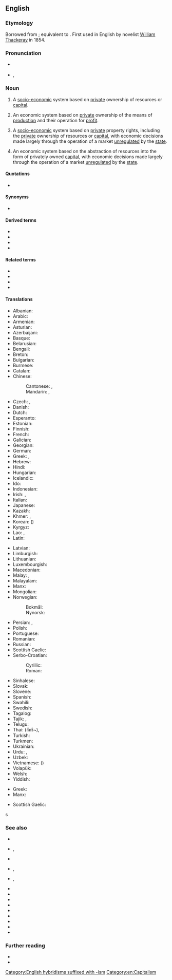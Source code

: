 ==English==

===Etymology===
Borrowed from {{bor|en|fr|capitalisme|t=the condition of one who is rich}}; equivalent to {{af|en|capital|-ism}}. First used in English by novelist [[w:William Thackeray|William Thackeray]] in 1854.

===Pronunciation===
* {{a|RP}} {{IPA|/ˈkapɪt(ə)lɪz(ə)m/|lang=en}}
* {{a|GA}} {{enPR|kăpʹĭ-tl-ĭz'm}}, {{IPA|/ˈkæpɪ̈tl̩ˌɪzm̩/|lang=en}}

===Noun===
{{en-noun|~}}

# {{lb|en|politics}} A [[socio-economic]] system based on [[private]] ownership of resources or [[capital]].
# {{lb|en|economics}} An economic system based on [[private]] ownership of the means of [[production]] and their operation for [[profit]].
# {{lb|en|politics|economic liberalism}} A [[socio-economic]] system based on [[private]] property rights, including the [[private]] ownership of resources or [[capital]], with economic decisions made largely through the operation of a market [[unregulated]] by the [[state]].
# {{lb|en|economics|economic liberalism}} An economic system based on the abstraction of resources into the form of privately owned [[capital]], with economic decisions made largely through the operation of a market [[unregulated]] by the [[state]].

====Quotations====
<!--unclear to what sense this first use (?) would belong. hardly surprising since there is no discernible difference between the first two senses-->
* {{quote-book|lang=en|title=[[w:The Newcomes|The Newcomes]]: memoirs of a most respectable family|volume=2|page=75|author=[[w:William Makepeace Thackeray|William Makepeace Thackeray]]|year=1855|passage=The Prince de Moncontour took his place with great gravity at the Paris board, whither Barnes made frequent flying visits. The sense of '''capitalism''' sobered and dignified Paul de Florac: at the age of five-and-forty he was actually giving up being a young man, and was not ill-pleased at having to enlarge his waistcoats, and to show a little gray in his mustache.}}

====Synonyms====
* {{l|en|free enterprise}}

====Derived terms====
* {{l|en|anarcho-capitalism}}
* {{l|en|crony capitalism}}
* {{l|en|late capitalism}}
* {{l|en|state capitalism}}

====Related terms====
* {{l|en|capital}}
* {{l|en|capitalist}}
* {{l|en|capitalistic}}
* {{l|en|capitalistically}}

====Translations====
{{trans-top|socio-economic system based on private property rights}}
* Albanian: {{t|sq|kapitalizm|m}}
* Arabic: {{t|ar|رَأْسْمَالِيَّة|f}}
* Armenian: {{t+|hy|կապիտալիզմ}}
* Asturian: {{t|ast|capitalismu|m}}
* Azerbaijani: {{t|az|kapitalizm}}
* Basque: {{t|eu|kapitalismo}}
* Belarusian: {{t|be|капіталі́зм|m}}
* Bengali: {{t|bn|পুঁজিবাদ}}
* Breton: {{t|br|kapitalouriezh|f}}
* Bulgarian: {{t|bg|капитали́зъм|m}}
* Burmese: {{t+|my|အရင်းရှင်ဝါဒ}}
* Catalan: {{t|ca|capitalisme}}
* Chinese:
*: Cantonese: {{t|yue|資本主義}}, {{t|yue|资本主义|tr=zi1 bun2 zyu2 ji3}}
*: Mandarin: {{t+|cmn|資本主義}}, {{t+|cmn|资本主义|tr=zīběnzhǔyì}}
* Czech: {{t+|cs|kapitalismus}}, {{t+|cs|kapitalizmus}}
* Danish: {{t|da|kapitalisme|c}}
* Dutch: {{t+|nl|kapitalisme|n}}
* Esperanto: {{t+|eo|kapitalismo}}
* Estonian: {{t|et|kapitalism}}
* Finnish: {{t+|fi|kapitalismi}}
* French: {{t+|fr|capitalisme|m}}
* Galician: {{t+|gl|capitalismo|m}}
* Georgian: {{t|ka|კაპიტალიზმი}}
* German: {{t+|de|Kapitalismus|m}}
* Greek: {{t+|el|κεφαλαιοκρατία|f}}, {{t+|el|καπιταλισμός|m}}
* Hebrew: {{t+|he|קָפִּיטָלִיזְם|m|tr=kapitalízm}}
* Hindi: {{t|hi|पूंजीवाद|m}}
* Hungarian: {{t+|hu|kapitalizmus}}
* Icelandic: {{t|is|auðvaldsskipulag}}
* Ido: {{t+|io|kapitalismo}}
* Indonesian: {{t+|id|kapitalisme}}
* Irish: {{t|ga|caipitleachas|m}}, {{t|ga|rachmasaíocht|f}}
* Italian: {{t+|it|capitalismo|m}}
* Japanese: {{t+|ja|資本主義|tr=しほんしゅぎ, shihonshugi}}
* Kazakh: {{t+|kk|капитализм}}
* Khmer: {{t|km|លទ្ធិមូលធននិយម}}, {{t+|km|មូលធននិយម}}
* Korean: {{t+|ko|자본주의}} ({{t+|ko|資本主義}})
* Kyrgyz: {{t|ky|капитализм}}
* Lao: {{t|lo|ລັດທິນາຍທຶນ}}, {{t|lo|ລັດທິນາຽທຶນ}}
* Latin: {{t|la|capitalismus|m}}
{{trans-mid}}
* Latvian: {{t|lv|kapitālisms|m}}
* Limburgish: {{t|li|kapitalisme|n}}
* Lithuanian: {{t|lt|kapitalizmas|m}}
* Luxembourgish: {{t|lb|Kapitalismus|m}}
* Macedonian: {{t|mk|капитали́зам|m}}
* Malay: {{t|ms|faham kapitalis}}, {{t|ms|kapitalisme}}
* Malayalam: {{t|ml|മുതലാളിത്തം}}
* Manx: {{t|gv|bun-argidys|m}}
* Mongolian: {{t+|mn|капитализм}}
* Norwegian:
*: Bokmål: {{t+|nb|kapitalisme|m}}
*: Nynorsk: {{t|nn|kapitalisme|m}}
* Persian: {{t+|fa|سرمایه‌داری|tr=sarmâye-dâri}}, {{t|fa|کپیتالیسم|tr=kapitâlism}}
* Polish: {{t+|pl|kapitalizm|m}}
* Portuguese: {{t+|pt|capitalismo|m}}
* Romanian: {{t+|ro|capitalism|n}}
* Russian: {{t+|ru|капитали́зм|m}}
* Scottish Gaelic: {{t|gd|calpachas|m}}
* Serbo-Croatian:
*: Cyrillic: {{t|sh|капиталѝзам|m}}
*: Roman: {{t+|sh|kapitalìzam|m}}
* Sinhalese: {{t|si|ධනවාදය}}
* Slovak: {{t|sk|kapitalizmus|m}}
* Slovene: {{t+|sl|kapitalizem|m}}
* Spanish: {{t+|es|capitalismo}}
* Swahili: {{t|sw|ubepari}}
* Swedish: {{t+|sv|kapitalism}}
* Tagalog: {{t|tl|puhunanan}}
* Tajik: {{t|tg|капитализм}}, {{t|tg|сармоядорӣ}}
* Telugu: {{t|te|పెట్టుబడిదారీ}}
* Thai: (ลัทธิ~){{t+|th|ทุนนิยม}}, {{t|th|ลัทธินายทุน}}
* Turkish: {{t+|tr|kapitalizm}}
* Turkmen: {{t|tk|kapitalizm}}
* Ukrainian: {{t+|uk|капіталі́зм|m}}
* Urdu: {{t|ur|سرمایہ داری|tr=sarmāye dārī}}, {{t-check|ur|پونجیواد|m|tr=pūnjīvād}}<!--seems like a transliteration from Sanskrit or Hindi-->
* Uzbek: {{t+|uz|kapitalizm}}
* Vietnamese: {{t|vi|chủ nghĩa tư bản}} ({{t|vi|主義資本}})
* Volapük: {{t+|vo|katädim}}
* Welsh: {{t|cy|cyfalafiaeth|f}}
* Yiddish: {{t|yi|קאַפּיטאַליזם|m}}
{{trans-bottom}}

{{trans-top|socio-economic system based on the abstraction of resources}}
* Greek: {{t+|el|κεφαλαιοκρατία|f}}
* Manx: {{t|gv|bun-argidys|m}}
{{trans-mid}}
* Scottish Gaelic: {{t|gd|calpachas|m}}
{{trans-bottom}}s

===See also===
* {{l|en|authoritarianism}}
* {{l|en|bolshevism}}, {{l|en|Bolshevism}}
* {{l|en|collectivism}}
* {{l|en|communism}}, {{l|en|Communism}}
* {{l|en|fascism}}, {{l|en|Fascism}}
* {{l|en|individualism}}
* {{l|en|Leninism}}
* {{l|en|Maoism}}
* {{l|en|Marxism}}
* {{l|en|Marxism-Leninism}}
* {{l|en|socialism}}
* {{l|en|Stalinism}}
* {{l|en|totalitarianism}}
* {{l|en|Trotskyism}}

===Further reading===
* {{pedia}}
* {{R:Keywords|page=50}}

[[Category:English hybridisms suffixed with -ism]]
[[Category:en:Capitalism]]